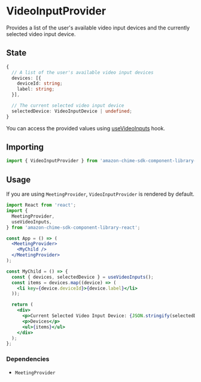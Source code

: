 <Meta title="SDK Providers/VideoInputProvider" />

# VideoInputProvider

Provides a list of the user's available video input devices and the currently selected video input device.

## State

```ts
{
  // A list of the user's available video input devices
  devices: [{
    deviceId: string;
    label: string;
  }],

  // The current selected video input device
  selectedDevice: VideoInputDevice | undefined;
}

```

You can access the provided values using [useVideoInputs](/docs/sdk-hooks-usevideoinputs--page) hook.

## Importing

```javascript
import { VideoInputProvider } from 'amazon-chime-sdk-component-library-react';
```

## Usage

If you are using `MeetingProvider`, `VideoInputProvider` is rendered by default.

```jsx
import React from 'react';
import {
  MeetingProvider,
  useVideoInputs,
} from 'amazon-chime-sdk-component-library-react';

const App = () => (
  <MeetingProvider>
    <MyChild />
  </MeetingProvider>
);

const MyChild = () => {
  const { devices, selectedDevice } = useVideoInputs();
  const items = devices.map((device) => (
    <li key={device.deviceId}>{device.label}</li>
  ));

  return (
    <div>
      <p>Current Selected Video Input Device: {JSON.stringify(selectedDevice)}</p>
      <p>Devices</p>
      <ul>{items}</ul>
    </div>
  );
};
```

### Dependencies

- `MeetingProvider`
